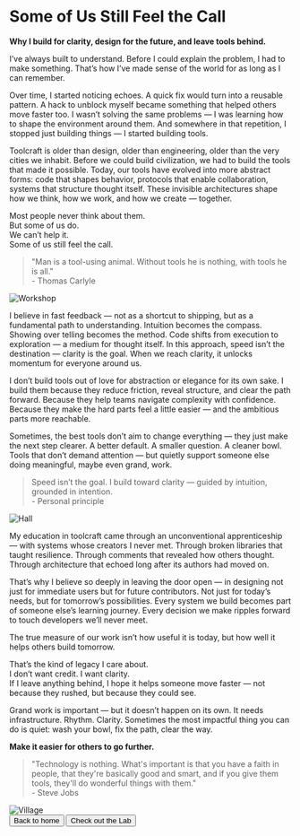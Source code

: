 
# Some of Us Still Feel the Call  
**Why I build for clarity, design for the future, and leave tools behind.**

I’ve always built to understand. Before I could explain the problem, I had to make something. That’s how I’ve made sense of the world for as long as I can remember.

Over time, I started noticing echoes. A quick fix would turn into a reusable pattern. A hack to unblock myself became something that helped others move faster too. I wasn’t solving the same problems — I was learning how to shape the environment around them. And somewhere in that repetition, I stopped just building things — I started building tools.

Toolcraft is older than design, older than engineering, older than the very cities we inhabit. Before we could build civilization, we had to build the tools that made it possible. Today, our tools have evolved into more abstract forms: code that shapes behavior, protocols that enable collaboration, systems that structure thought itself. These invisible architectures shape how we think, how we work, and how we create — together.

Most people never think about them.  
But some of us do.  
We can’t help it.  
Some of us still feel the call.

> "Man is a tool-using animal. Without tools he is nothing, with tools he is all."  
> <span className="text-muted-foreground text-xs font-mono">- Thomas Carlyle</span>

<Image src={workshopImage} alt="Workshop" />

I believe in fast feedback — not as a shortcut to shipping, but as a fundamental path to understanding. Intuition becomes the compass. Showing over telling becomes the method. Code shifts from execution to exploration — a medium for thought itself. In this approach, speed isn’t the destination — clarity is the goal. When we reach clarity, it unlocks momentum for everyone around us.

I don’t build tools out of love for abstraction or elegance for its own sake. I build them because they reduce friction, reveal structure, and clear the path forward. Because they help teams navigate complexity with confidence. Because they make the hard parts feel a little easier — and the ambitious parts more reachable.

Sometimes, the best tools don’t aim to change everything — they just make the next step clearer. A better default. A smaller question. A cleaner bowl.  
Tools that don’t demand attention — but quietly support someone else doing meaningful, maybe even grand, work.

> Speed isn’t the goal. I build toward clarity — guided by intuition, grounded in intention.  
> <span className="text-muted-foreground text-xs font-mono">- Personal principle</span>

<Image src={hallImage} alt="Hall" />

My education in toolcraft came through an unconventional apprenticeship — with systems whose creators I never met. Through broken libraries that taught resilience. Through comments that revealed how others thought. Through architecture that echoed long after its authors had moved on.

That’s why I believe so deeply in leaving the door open — in designing not just for immediate users but for future contributors. Not just for today’s needs, but for tomorrow’s possibilities. Every system we build becomes part of someone else’s learning journey. Every decision we make ripples forward to touch developers we’ll never meet.

The true measure of our work isn’t how useful it is today, but how well it helps others build tomorrow.

That’s the kind of legacy I care about.  
I don’t want credit. I want clarity.  
If I leave anything behind, I hope it helps someone move faster — not because they rushed, but because they could see.

Grand work is important — but it doesn’t happen on its own. It needs infrastructure. Rhythm. Clarity. Sometimes the most impactful thing you can do is quiet: wash your bowl, fix the path, clear the way.

**Make it easier for others to go further.**

> "Technology is nothing. What's important is that you have a faith in people, that they're basically good and smart, and if you give them tools, they'll do wonderful things with them."  
> <span className="text-muted-foreground text-xs font-mono">- Steve Jobs</span>

<Image src={villageImage} alt="Village" />

<div className="flex flex-col not-prose gap-4 mt-12">
  <Flicker />
  <div className="flex justify-between">
    <Button variant="outline" size="sm" asChild>
      <Link href="/" className="text-muted-foreground">
        <ArrowLeftIcon className="size-3" />
        Back to home
      </Link>
    </Button>
    <Button variant="outline" size="sm" asChild>
      <Link href="/lab" className="text-muted-foreground">
        Check out the Lab
        <ArrowRightIcon className="size-3" />
      </Link>
    </Button>
  </div>
</div>
